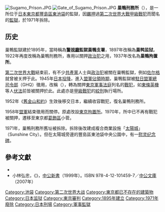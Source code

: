 [[File:Sugamo_Prison.JPG|thumb]]
[[File:Gate_of_Sugamo_Prison.JPG|thumb]]
'''巢鴨刑務所'''（{{lang-ja|巣鴨刑務所}}），是一所位于[[日本|日本]][[東京都|東京都]][[豐島區|豐島區]][[池袋|東池袋]]的監獄，因[[羈押|羈押]]過[[第二次世界大戰|第二次世界大戰]][[甲級戰犯|甲級戰犯]]而聞名的[[監獄|監獄]]，於1971年拆除。

== 历史 ==
巢鴨監獄建於1895年，當時稱為'''[[警視廳|警視廳]]監獄巢鴨支署'''，1897年改稱為'''巢鸭监狱'''。1922年再度改稱為巢鴨刑務所，專用以關押[[政治犯|政治犯]]之用，1937年改名為'''巢鴨拘置所'''。

[[第二次世界大戰|第二次世界大戰]]結束前，有不少[[共產黨|共產黨]]人士與[[政治犯|政治犯]]被關在巢鴨監獄，例如[[理查·佐爾格|佐尔格]]就曾被关押于此。1945年[[日本投降|日本投降]]，進入[[日本盟軍佔領時期|盟軍佔領時期]]，巢鴨監獄被[[駐日盟軍總司令部|駐日盟軍總司令部]]（GHQ）徵用，改稱'''{{lang|en|Sugamo Prison}}'''（{{lang|ja|スガモプリズン}}），轉為關押[[東京軍事法庭|東京軍事法庭]]列名的[[战犯|戰犯]]，如[[東條英機|東條英機]]等人[[伏法|伏法]]前皆被關押於此。此處亦是[[甲級戰犯|甲級戰犯]]的[[絞刑|絞刑]]執行場所。

1952年《[[舊金山和約|舊金山和約]]》生效後移交日本，繼續收容戰犯，復名巢鴨刑務所。

1958年[[盟軍|盟軍]]結束徵用而關停。原處改設[[東京拘置所|東京拘置所]]。1970年，所中已不再有戰犯被關押，遷移至東京都[[葛飾區|葛飾區]]小菅。

1971年，巢鴨刑務所舊址被拆除。拆除後改建成複合商業設施「[[太陽城_(東京)|太陽城]]」（Sunshine City）。但在太陽城旁邊的豐島區東池袋中央公園中，有一[[慰灵纪念碑|慰灵纪念碑]]。

==參考文獻==
{{refbegin}}
*{{cite book| last = Ginn| first = John L.| year = 1992| title = Sugamo Prison, Tokyo: An Account of the Trial and Sentencing of Japanese War Criminals in 1948, by a U.S. Participant| url = https://archive.org/details/sugamoprisontoky0000ginn| publisher = McFarland & Company| isbn = 0899507395}}
*小林弘忠，《{{lang|ja|巣鴨プリズン 教誨師花山信勝と死刑戦犯の記録}}》，[[中公新書|中公新書]]（1999年）。ISBN 978-4-12-101459-7／[[中公文庫|中公文庫]]（2007年）
{{refend}}

{{japan-hist-stub}}
{{DEFAULTSORT:Sugamo Kouchisho}}

[[Category:池袋|Category:池袋]]
[[Category:第二次世界大战|Category:第二次世界大战]]
[[Category:東京都已不存在的建築物|Category:東京都已不存在的建築物]]
[[Category:日本监狱|Category:日本监狱]]
[[Category:東京審判|Category:東京審判]]
[[Category:1895年建立|Category:1895年建立]]
[[Category:1971年廢除|Category:1971年廢除]]
[[Category:日本刑場|Category:日本刑場]]
[[Category:軍事監獄|Category:軍事監獄]]